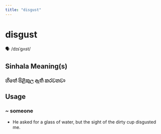 ```yaml
---
title: "disgust"
---
```


# disgust

🗣️ /dɪsˈɡʌst/

## Sinhala Meaning(s)

### හිතේ පිළිකුල ඇති කරවනවා

## Usage

### ~ someone

- He asked for a glass of water, but the sight of the dirty cup disgusted me.


